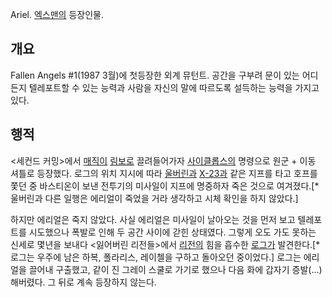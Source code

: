 Ariel. [[엑스맨]]의 등장인물.
== 개요 ==
Fallen Angels #1(1987 3월)에 첫등장한 외계 뮤턴트. 공간을 구부려 문이 있는 어디든지 텔레포트할 수 있는 능력과 사람을 자신의 말에 따르도록 설득하는 능력을 가지고 있다.
== 행적 ==
<세컨드 커밍>에서 [[매직(마블 코믹스)|매직]]이 [[림보]]로 끌려들어가자 [[사이클롭스]]의 명령으로 원군 + 이동 셔틀로 등장했다. 로그의 위치 지시에 따라 [[울버린]]과 [[X-23]]과 같은 지프를 타고 호프를 쫓던 중 바스티온이 보낸 전투기의 미사일이 지프에 명중하자 죽은 것으로 여겨졌다.[* 울버린과 다른 일행은 에리얼이 죽었을 거라 생각하고 시체 확인을 하지 않았다.]

하지만 에리얼은 죽지 않았다. 사실 에리얼은 미사일이 날아오는 것을 먼저 보고 텔레포트를 시도했으나 폭발로 인해 두 공간 사이에 갇힌 상태였다. 그렇게 오도 가도 못하는 신세로 몇년을 보내다 <잃어버린 리전들>에서 [[리전]]의 힘을 흡수한 [[로그]]가 발견한다.[*  로그는 우주에 남은 하복, 폴라리스, 레이첼을 구하고 돌아오던 중이었다.] 로그는 에리얼을 끌어내 구출했고, 같이 진 그레이 스쿨로 가기로 했으나 다음 화에 갑자기 증발(...)해버렸다. 그 뒤로 계속 등장하지 않는다.
